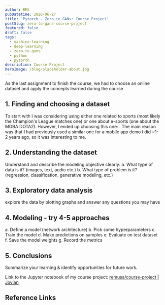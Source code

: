 ```yaml
---
author: RMS
pubDatetime: 2020-06-27
title: 'Pytorch - Zero to GANs: Course Project'
postSlug: zero-to-gans-course-project
featured: false
draft: false
tags:
  - machine-learning
  - deep-learning
  - zero-to-gans
  - python
  - pytorch
description: Course Project
heroImage: /blog-placeholder-about.jpg
---
```


As the last assignment to finish the course, we had to choose an online dataset and apply the
concepts learned during the course.

## 1. Finding and choosing a dataset

To start with I was considering using either one related to sports (most likely the Champion's
League matches one) or one about e-sports (one about the MOBA DOTA2). However, I ended up choosing
this one: [](). The main reason was that I had previously used a similar one for a mobile app demo I
did ~1-2 years ago, so it was interesting to me.

## 2. Understanding the dataset

Understand and describe the modeling objective clearly: a. What type of data is it? (images, text,
audio etc.) b. What type of problem is it? (regression, classification, generative modeling, etc.)

## 3. Exploratory data analysis

explore the data by plotting graphs and answer any questions you may have

## 4. Modeling - try 4-5 approaches

a. Define a model (network architecture) b. Pick some hyperparameters c. Train the model d. Make
predictions on samples e. Evaluate on test dataset f. Save the model weights g. Record the metrics

## 5. Conclusions

Summarize your learning & identify opportunities for future work.

Link to the Jupyter notebook of my course project:
[remusa/course-project | Jovian](https://jovian.ml/remusa/course-project)

## Reference Links
